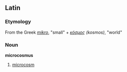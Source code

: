 == Latin ==
=== Etymology ===
From the Greek ''[[mikro]]'', "small" + ''[[κόσμος]] (kosmos)'', "world"
=== Noun ===
'''microcosmus'''
# [[microcosm]]